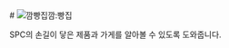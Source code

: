<div className="mainh1">
# <span className="span"><img src="/kkampain-cropped.png" alt="깜빵집" className="pageLogo"/></span><span className="text">깜:빵집</span>
</div>

SPC의 손길이 닿은 제품과 가게를 알아볼 수 있도록 도와줍니다.  
